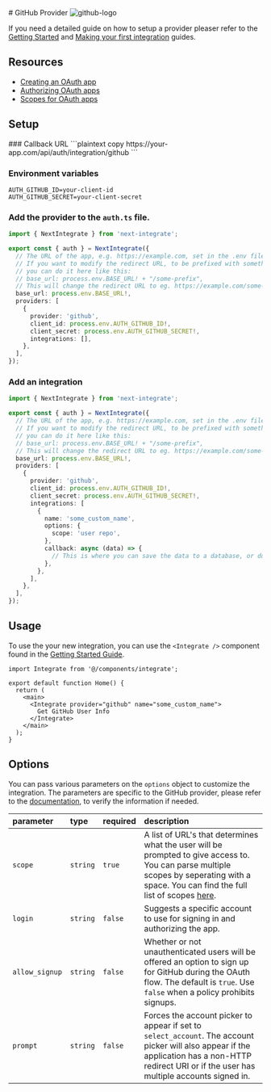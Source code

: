 
<div className="flex w-full items-center justify-between gap-4">
  # GitHub Provider
  <Image
    src="/icons/github.svg"
    alt="github-logo"
    className="dark:invert"
    width={48}
    height={48}
  />
</div>

If you need a detailed guide on how to setup a provider pleaser refer to the [Getting Started](/docs/getting-started) and [Making your first integration](/docs/making-your-first-integration) guides.

## Resources

- [Creating an OAuth app](https://docs.github.com/en/apps/oauth-apps/building-oauth-apps/creating-an-oauth-app)
- [Authorizing OAuth apps](https://docs.github.com/en/apps/oauth-apps/building-oauth-apps/authorizing-oauth-apps)
- [Scopes for OAuth apps](https://docs.github.com/en/apps/oauth-apps/building-oauth-apps/scopes-for-oauth-apps)

## Setup

<Steps>
### Callback URL
```plaintext copy
https://your-app.com/api/auth/integration/github
```

### Environment variables

```.env filename=".env.local" copy
AUTH_GITHUB_ID=your-client-id
AUTH_GITHUB_SECRET=your-client-secret
```

### Add the provider to the `auth.ts` file.

```ts filename="auth.ts" copy {11-16}
import { NextIntegrate } from 'next-integrate';

export const { auth } = NextIntegrate({
  // The URL of the app, e.g. https://example.com, set in the .env file.
  // If you want to modify the redirect URL, to be prefixed with something else,
  // you can do it here like this:
  // base_url: process.env.BASE_URL! + "/some-prefix",
  // This will change the redirect URL to eg. https://example.com/some-prefix/api/auth/integrations/google
  base_url: process.env.BASE_URL!,
  providers: [
    {
      provider: 'github',
      client_id: process.env.AUTH_GITHUB_ID!,
      client_secret: process.env.AUTH_GITHUB_SECRET!,
      integrations: [],
    },
  ],
});
```

### Add an integration

```ts copy filename="auth.ts" {16-24}
import { NextIntegrate } from 'next-integrate';

export const { auth } = NextIntegrate({
  // The URL of the app, e.g. https://example.com, set in the .env file.
  // If you want to modify the redirect URL, to be prefixed with something else,
  // you can do it here like this:
  // base_url: process.env.BASE_URL! + "/some-prefix",
  // This will change the redirect URL to eg. https://example.com/some-prefix/api/auth/integrations/google
  base_url: process.env.BASE_URL!,
  providers: [
    {
      provider: 'github',
      client_id: process.env.AUTH_GITHUB_ID!,
      client_secret: process.env.AUTH_GITHUB_SECRET!,
      integrations: [
        {
          name: 'some_custom_name',
          options: {
            scope: 'user repo',
          },
          callback: async (data) => {
            // This is where you can save the data to a database, or do something else with it.
          },
        },
      ],
    },
  ],
});
```

</Steps>

## Usage

To use the your new integration, you can use the `<Integrate />` component found in the [Getting Started Guide]("docs/getting-started#create-an-integrate-components").

```tsx copy {1, 6-8}
import Integrate from '@/components/integrate';

export default function Home() {
  return (
    <main>
      <Integrate provider="github" name="some_custom_name">
        Get GitHub User Info
      </Integrate>
    </main>
  );
}
```

## Options

You can pass various parameters on the `options` object to customize the integration. The parameters are specific to the GitHub provider, please refer to the [documentation](https://docs.github.com/en/apps/oauth-apps/building-oauth-apps/authorizing-oauth-apps), to verify the information if needed.

| parameter      | type     | required | description                                                                                                                                                                                                                                                                    |
| :------------- | :------- | :------- | :----------------------------------------------------------------------------------------------------------------------------------------------------------------------------------------------------------------------------------------------------------------------------- |
| `scope`        | `string` | `true`   | A list of URL's that determines what the user will be prompted to give access to. You can parse multiple scopes by seperating with a space. You can find the full list of scopes [here](https://docs.github.com/en/apps/oauth-apps/building-oauth-apps/scopes-for-oauth-apps). |
| `login`        | `string` | `false`  | Suggests a specific account to use for signing in and authorizing the app.                                                                                                                                                                                                     |
| `allow_signup` | `string` | `false`  | Whether or not unauthenticated users will be offered an option to sign up for GitHub during the OAuth flow. The default is `true`. Use `false` when a policy prohibits signups.                                                                                                |
| `prompt`       | `string` | `false`  | Forces the account picker to appear if set to `select_account`. The account picker will also appear if the application has a non-HTTP redirect URI or if the user has multiple accounts signed in.                                                                             |
